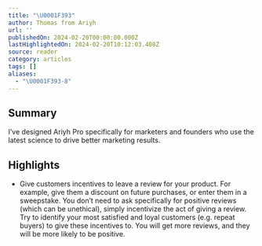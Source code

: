 ```yaml
---
title: "\U0001F393"
author: Thomas from Ariyh
url: ''
publishedOn: 2024-02-20T00:00:00.000Z
lastHighlightedOn: 2024-02-20T10:12:03.408Z
source: reader
category: articles
tags: []
aliases:
  - "\U0001F393-8"
---
```

## Summary

I’ve designed Ariyh Pro specifically for marketers and founders who use the latest science to drive better marketing results.

## Highlights
- Give customers incentives to leave a review for your product. For example, give them a discount on future purchases, or enter them in a sweepstake. You don’t need to ask specifically for positive reviews (which can be unethical), simply incentivize the act of giving a review.
  Try to identify your most satisfied and loyal customers (e.g. repeat buyers) to give these incentives to.
  You will get more reviews, and they will be more likely to be positive.
